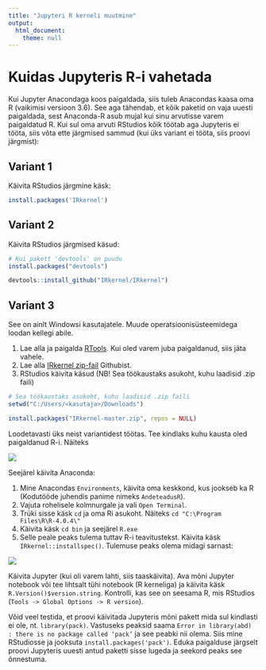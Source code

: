 ```yaml
---
title: "Jupyteri R kerneli muutmine"
output: 
  html_document:
    theme: null
---
```


# Kuidas Jupyteris R-i vahetada

Kui Jupyter Anacondaga koos paigaldada, siis tuleb Anacondas kaasa oma R (vaikimisi versioon 3.6). See aga tähendab, et kõik paketid on vaja uuesti paigaldada, sest Anaconda-R asub mujal kui sinu arvutisse varem paigaldatud R. Kui sul oma arvuti RStudios kõik töötab aga Jupyteris ei tööta, siis võta ette järgmised sammud (kui üks variant ei tööta, siis proovi järgmist):


## Variant 1

Käivita RStudios järgmine käsk:
```r
install.packages('IRkernel')
```


## Variant 2

Käivita RStudios järgmised käsud:
```r
# Kui pakett 'devtools' on puudu
install.packages("devtools")

devtools::install_github("IRkernel/IRkernel")
```

## Variant 3

See on ainlt Windowsi kasutajatele. Muude operatsioonisüsteemidega loodan kellegi abile.

1. Lae alla ja paigalda [RTools](https://cran.r-project.org/bin/windows/Rtools/). Kui oled varem juba paigaldanud, siis jäta vahele.
1. Lae alla [IRkernel zip-fail](https://github.com/IRkernel/IRkernel/archive/master.zip) Githubist.
1. RStudios käivita käsud (NB! Sea töökaustaks asukoht, kuhu laadisid .zip faili)
```r
# Sea töökaustaks asukoht, kuhu laadisid .zip faili
setwd("C:/Users/<kasutaja>/Downloads")

install.packages("IRkernel-master.zip", repos = NULL)
```


Loodetavasti üks neist variantidest töötas. Tee kindlaks kuhu kausta oled paigaldanud R-i. Näiteks

![](r_kernel_instructions1.png)


Seejärel käivita Anaconda:

1. Mine Anacondas `Environments`, käivita oma keskkond, kus jookseb ka R (Kodutööde juhendis panime nimeks `AndeteadusR`).
1. Vajuta rohelisele kolmnurgale ja vali `Open Terminal`.
1. Trüki sisse käsk `cd` ja oma Ri asukoht. Näiteks `cd "C:\Program Files\R\R-4.0.4\"`
1. Käivita käsk `cd bin` ja seejärel `R.exe`
1. Selle peale peaks tulema tuttav R-i teavitustekst. Käivita käsk `IRkernel::installspec()`. Tulemuse peaks olema midagi sarnast:

![](r_kernel_instructions2.png)

Käivita Jupyter (kui oli varem lahti, siis taaskäivita). Ava mõni Jupyter notebook või tee lihtsalt tühi notebook (R kerneliga) ja käivita käsk `R.Version()$version.string`. Kontrolli, kas see on seesama R, mis RStudios (`Tools -> Global Options -> R version`). 


Võid veel testida, et proovi käivitada Jupyteris mõni pakett mida sul kindlasti ei ole, nt. `library(pack)`. Vastuseks peaksid saama `Error in library(abd) : there is no package called ‘pack’` ja see peabki nii olema. Siis mine RStudiosse ja jooksuta `install.packages('pack')`. Eduka paigalduse järgselt proovi Jupyteris uuesti antud paketti sisse lugeda ja seekord peaks see õnnestuma.
